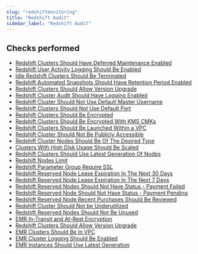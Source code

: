 ```yaml
---
slug: "redshiftmonitoring"
title: "Redshift Audit"
sidebar_label: "Redshift Audit"
---
```


## Checks performed

- [Redshift Clusters Should Have Deferred Maintenance Enabled](redshiftmonitoring/rules/deferred_maintenance)
- [Redshift User Activity Logging Should Be Enabled](redshiftmonitoring/rules/enable_user_activity_log)
- [Idle Redshift Clusters Should Be Terminated](redshiftmonitoring/rules/idle_redshift_cluster)
- [Redshift Automated Snapshots Should Have Retention Period Enabled](redshiftmonitoring/rules/snapshot_retention_period)
- [Redshift Clusters Should Allow Version Upgrade](redshiftmonitoring/rules/allow_cluster_version_upgrade)
- [Redshift Cluster Audit Should Have Logging Enabled](redshiftmonitoring/rules/audit_logging_enabled)
- [Redshift Cluster Should Not Use Default Master Username](redshiftmonitoring/rules/default_master_username)
- [Redshift Clusters Should Not Use Default Port](redshiftmonitoring/rules/not_using_default_port)
- [Redshift Clusters Should Be Encrypted](redshiftmonitoring/rules/redshift_cluster_encrypted)
- [Redshift Clusters Should Be Encrypted With KMS CMKs](redshiftmonitoring/rules/redshift_cluster_encrypted_with_kms_customer_master_keys)
- [Redshift Clusters Should Be Launched Within a VPC](redshiftmonitoring/rules/redshift_cluster_in_vpc)
- [Redshift Cluster Should Not Be Publicly Accessible](redshiftmonitoring/rules/redshift_cluster_publicly_accessible)
- [Redshift Cluster Nodes Should Be Of The Desired Type](redshiftmonitoring/rules/redshift_desired_node_type)
- [Clusters With High Disk Usage Should Be Scaled](redshiftmonitoring/rules/redshift_disk_space_usage)
- [Redshift Clusters Should Use Latest Generation Of Nodes](redshiftmonitoring/rules/redshift_instance_generation)
- [Redshift Nodes Limit](redshiftmonitoring/rules/redshift_nodes_counts)
- [Redshift Parameter Group Require SSL](redshiftmonitoring/rules/redshift_parameter_group_require_ssl)
- [Redshift Reserved Node Lease Expiration In The Next 30 Days](redshiftmonitoring/rules/redshift_reserved_node_expiry_in_30_days)
- [Redshift Reserved Node Lease Expiration In The Next 7 Days](redshiftmonitoring/rules/redshift_reserved_node_expiry_in_7_days)
- [Redshift Reserved Nodes Should Not Have Status - Payment Failed](redshiftmonitoring/rules/redshift_reserved_node_payment_failed)
- [Redshift Reserved Node Should Not Have Status - Payment Pending](redshiftmonitoring/rules/redshift_reserved_node_payment_pending)
- [Redshift Reserved Node Recent Purchases Should Be Reviewed](redshiftmonitoring/rules/redshift_reserved_node_recent_purchase)
- [Redshift Cluster Should Not be Underutilized](redshiftmonitoring/rules/underutilized_redshift_cluster)
- [Redshift Reserved Nodes Should Not Be Unused](redshiftmonitoring/rules/unused_redshift_reserved_nodes)
- [EMR In-Transit and At-Rest Encryption](redshiftmonitoring/rules/emr_at_rest_in_transit_encryption)
- [Redshift Clusters Should Allow Version Upgrade](redshiftmonitoring/rules/redshift_cluster_version_upgrade)
- [EMR Clusters Should Be In VPC](redshiftmonitoring/rules/emr_clusters_in_vpc)
- [EMR Cluster Logging Should Be Enabled](redshiftmonitoring/rules/emr_cluster_logging)
- [EMR Instances Should Use Latest Generation](redshiftmonitoring/rules/emr_instance_generation)
